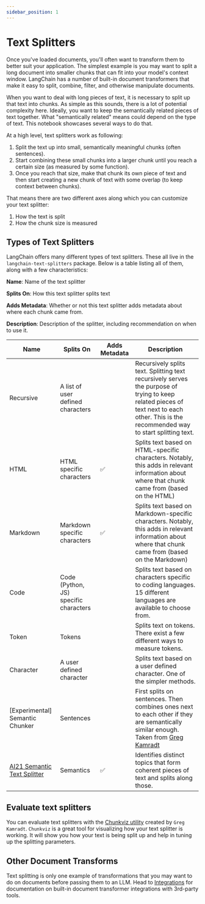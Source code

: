 ```yaml
---
sidebar_position: 1
---
```


# Text Splitters

Once you've loaded documents, you'll often want to transform them to better suit your application. The simplest example
is you may want to split a long document into smaller chunks that can fit into your model's context window. LangChain
has a number of built-in document transformers that make it easy to split, combine, filter, and otherwise manipulate documents.

When you want to deal with long pieces of text, it is necessary to split up that text into chunks.
As simple as this sounds, there is a lot of potential complexity here. Ideally, you want to keep the semantically related pieces of text together. What "semantically related" means could depend on the type of text.
This notebook showcases several ways to do that.

At a high level, text splitters work as following:

1. Split the text up into small, semantically meaningful chunks (often sentences).
2. Start combining these small chunks into a larger chunk until you reach a certain size (as measured by some function).
3. Once you reach that size, make that chunk its own piece of text and then start creating a new chunk of text with some overlap (to keep context between chunks).

That means there are two different axes along which you can customize your text splitter:

1. How the text is split
2. How the chunk size is measured

## Types of Text Splitters

LangChain offers many different types of text splitters. These all live in the `langchain-text-splitters` package. Below is a table listing all of them, along with a few characteristics:

**Name**: Name of the text splitter

**Splits On**: How this text splitter splits text

**Adds Metadata**: Whether or not this text splitter adds metadata about where each chunk came from.

**Description**: Description of the splitter, including recommendation on when to use it.

| Name                                                                                                | Splits On                             | Adds Metadata | Description                                                                                                                                                                                                                                  |
| --------------------------------------------------------------------------------------------------- | ------------------------------------- | ------------- | -------------------------------------------------------------------------------------------------------------------------------------------------------------------------------------------------------------------------------------------- |
| Recursive                                                                                           | A list of user defined characters     |               | Recursively splits text. Splitting text recursively serves the purpose of trying to keep related pieces of text next to each other. This is the recommended way to start splitting text.                                                     |
| HTML                                                                                                | HTML specific characters              | ✅            | Splits text based on HTML-specific characters. Notably, this adds in relevant information about where that chunk came from (based on the HTML)                                                                                               |
| Markdown                                                                                            | Markdown specific characters          | ✅            | Splits text based on Markdown-specific characters. Notably, this adds in relevant information about where that chunk came from (based on the Markdown)                                                                                       |
| Code                                                                                                | Code (Python, JS) specific characters |               | Splits text based on characters specific to coding languages. 15 different languages are available to choose from.                                                                                                                           |
| Token                                                                                               | Tokens                                |               | Splits text on tokens. There exist a few different ways to measure tokens.                                                                                                                                                                   |
| Character                                                                                           | A user defined character              |               | Splits text based on a user defined character. One of the simpler methods.                                                                                                                                                                   |
| [Experimental] Semantic Chunker                                                                     | Sentences                             |               | First splits on sentences. Then combines ones next to each other if they are semantically similar enough. Taken from [Greg Kamradt](https://github.com/FullStackRetrieval-com/RetrievalTutorials/blob/main/5_Levels_Of_Text_Splitting.ipynb) |
| [AI21 Semantic Text Splitter](/docs/integrations/document_transformers/ai21_semantic_text_splitter) | Semantics                             | ✅            | Identifies distinct topics that form coherent pieces of text and splits along those.                                                                                                                                                         |

## Evaluate text splitters

You can evaluate text splitters with the [Chunkviz utility](https://www.chunkviz.com/) created by `Greg Kamradt`.
`Chunkviz` is a great tool for visualizing how your text splitter is working. It will show you how your text is
being split up and help in tuning up the splitting parameters.

## Other Document Transforms

Text splitting is only one example of transformations that you may want to do on documents before passing them to an LLM. Head to [Integrations](/docs/integrations/document_transformers/) for documentation on built-in document transformer integrations with 3rd-party tools.
